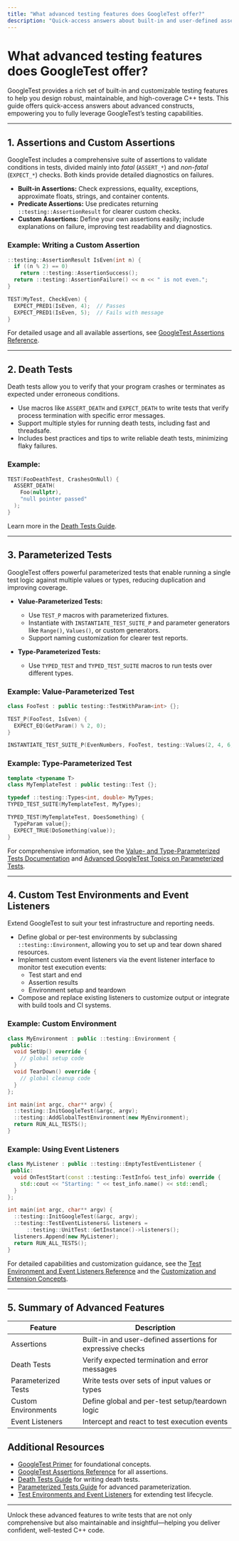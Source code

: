 ```yaml
---
title: "What advanced testing features does GoogleTest offer?"
description: "Quick-access answers about built-in and user-defined assertions, death tests, type- and value-parameterized tests, and support for custom test environments or listeners—helping users unlock the full power of GoogleTest."
---
```


# What advanced testing features does GoogleTest offer?

GoogleTest provides a rich set of built-in and customizable testing features to help you design robust, maintainable, and high-coverage C++ tests. This guide offers quick-access answers about advanced constructs, empowering you to fully leverage GoogleTest’s testing capabilities.

---

## 1. Assertions and Custom Assertions

GoogleTest includes a comprehensive suite of assertions to validate conditions in tests, divided mainly into *fatal* (`ASSERT_*`) and *non-fatal* (`EXPECT_*`) checks. Both kinds provide detailed diagnostics on failures.

- **Built-in Assertions:** Check expressions, equality, exceptions, approximate floats, strings, and container contents.
- **Predicate Assertions:** Use predicates returning `::testing::AssertionResult` for clearer custom checks.
- **Custom Assertions:** Define your own assertions easily; include explanations on failure, improving test readability and diagnostics.

### Example: Writing a Custom Assertion

```cpp
::testing::AssertionResult IsEven(int n) {
  if ((n % 2) == 0)
    return ::testing::AssertionSuccess();
  return ::testing::AssertionFailure() << n << " is not even.";
}

TEST(MyTest, CheckEven) {
  EXPECT_PRED1(IsEven, 4);  // Passes
  EXPECT_PRED1(IsEven, 5);  // Fails with message
}
```

For detailed usage and all available assertions, see [GoogleTest Assertions Reference](api-reference/core-testing-interfaces/test-macros-assertions.md).

---

## 2. Death Tests

Death tests allow you to verify that your program crashes or terminates as expected under erroneous conditions.

- Use macros like `ASSERT_DEATH` and `EXPECT_DEATH` to write tests that verify process termination with specific error messages.
- Support multiple styles for running death tests, including fast and threadsafe.
- Includes best practices and tips to write reliable death tests, minimizing flaky failures.

### Example:

```cpp
TEST(FooDeathTest, CrashesOnNull) {
  ASSERT_DEATH(
    Foo(nullptr),
    "null pointer passed"
  );
}
```

Learn more in the [Death Tests Guide](guides/advanced_testing_patterns/death_testing.md).

---

## 3. Parameterized Tests

GoogleTest offers powerful parameterized tests that enable running a single test logic against multiple values or types, reducing duplication and improving coverage.

- **Value-Parameterized Tests:** 
  - Use `TEST_P` macros with parameterized fixtures.
  - Instantiate with `INSTANTIATE_TEST_SUITE_P` and parameter generators like `Range()`, `Values()`, or custom generators.
  - Support naming customization for clearer test reports.

- **Type-Parameterized Tests:**
  - Use `TYPED_TEST` and `TYPED_TEST_SUITE` macros to run tests over different types.

### Example: Value-Parameterized Test

```cpp
class FooTest : public testing::TestWithParam<int> {};

TEST_P(FooTest, IsEven) {
  EXPECT_EQ(GetParam() % 2, 0);
}

INSTANTIATE_TEST_SUITE_P(EvenNumbers, FooTest, testing::Values(2, 4, 6, 8));
```

### Example: Type-Parameterized Test

```cpp
template <typename T>
class MyTemplateTest : public testing::Test {};

typedef ::testing::Types<int, double> MyTypes;
TYPED_TEST_SUITE(MyTemplateTest, MyTypes);

TYPED_TEST(MyTemplateTest, DoesSomething) {
  TypeParam value{};
  EXPECT_TRUE(DoSomething(value));
}
```

For comprehensive information, see the [Value- and Type-Parameterized Tests Documentation](api-reference/core-testing-interfaces/parameterized-and-typed-tests.md) and [Advanced GoogleTest Topics on Parameterized Tests](guides/advanced_testing_patterns/parameterized_tests.md).

---

## 4. Custom Test Environments and Event Listeners

Extend GoogleTest to suit your test infrastructure and reporting needs.

- Define global or per-test environments by subclassing `::testing::Environment`, allowing you to set up and tear down shared resources.
- Implement custom event listeners via the event listener interface to monitor test execution events:
  - Test start and end
  - Assertion results
  - Environment setup and teardown
- Compose and replace existing listeners to customize output or integrate with build tools and CI systems.

### Example: Custom Environment

```cpp
class MyEnvironment : public ::testing::Environment {
 public:
  void SetUp() override {
    // global setup code
  }
  void TearDown() override {
    // global cleanup code
  }
};

int main(int argc, char** argv) {
  ::testing::InitGoogleTest(&argc, argv);
  ::testing::AddGlobalTestEnvironment(new MyEnvironment);
  return RUN_ALL_TESTS();
}
```

### Example: Using Event Listeners

```cpp
class MyListener : public ::testing::EmptyTestEventListener {
 public:
  void OnTestStart(const ::testing::TestInfo& test_info) override {
    std::cout << "Starting: " << test_info.name() << std::endl;
  }
};

int main(int argc, char** argv) {
  ::testing::InitGoogleTest(&argc, argv);
  ::testing::TestEventListeners& listeners = 
      ::testing::UnitTest::GetInstance()->listeners();
  listeners.Append(new MyListener);
  return RUN_ALL_TESTS();
}
```

For detailed capabilities and customization guidance, see the [Test Environment and Event Listeners Reference](api-reference/core-testing-interfaces/test-environment-and-event-listeners.md) and the [Customization and Extension Concepts](concepts/advanced-topics/customization-extension.md).

---

## 5. Summary of Advanced Features

| Feature                           | Description                                                    |
|---------------------------------|----------------------------------------------------------------|
| Assertions                      | Built-in and user-defined assertions for expressive checks     |
| Death Tests                    | Verify expected termination and error messages                  |
| Parameterized Tests            | Write tests over sets of input values or types                  |
| Custom Environments            | Define global and per-test setup/teardown logic                  |
| Event Listeners                | Intercept and react to test execution events                    |

## Additional Resources

- [GoogleTest Primer](overview/product-intro/what-is-googletest.md) for foundational concepts.
- [GoogleTest Assertions Reference](api-reference/core-testing-interfaces/test-macros-assertions.md) for all assertions.
- [Death Tests Guide](guides/advanced_testing_patterns/death_testing.md) for writing death tests.
- [Parameterized Tests Guide](guides/advanced_testing_patterns/parameterized_tests.md) for advanced parameterization.
- [Test Environments and Event Listeners](api-reference/core-testing-interfaces/test-environment-and-event-listeners.md) for extending test lifecycle.

---

Unlock these advanced features to write tests that are not only comprehensive but also maintainable and insightful—helping you deliver confident, well-tested C++ code.
